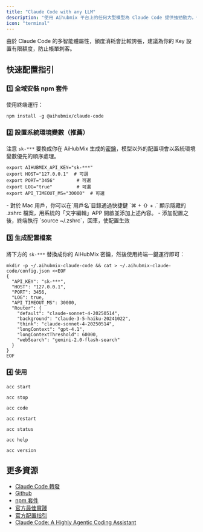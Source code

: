 ```yaml
---
title: "Claude Code with any LLM"
description: "使用 Aihubmix 平台上的任何大型模型為 Claude Code 提供強勁動力，徹底告別連接不穩定和額度難買的煩惱。Aihubmix 的轉發服務基於官方管道，合規安全，無需擔心帳號風險或隱性限制。"
icon: "terminal"
---
```


<Warning>
  由於 Claude Code 的多智能體屬性，額度消耗會比較誇張，建議為你的 Key 設置有限額度，防止帳單刺客。
</Warning>

## 快速配置指引

### 1️⃣ 全域安裝 npm 套件

使用終端運行：

```shell
npm install -g @aihubmix/claude-code
```

### 2️⃣ 設置系統環境變數（推薦）

注意 `sk-***` 要換成你在 AiHubMix 生成的[密鑰](https://aihubmix.com/token)，模型以外的配置項會以系統環境變數優先的順序處理。

```
export AIHUBMIX_API_KEY="sk-***"
export HOST="127.0.0.1"  # 可選
export PORT="3456"        # 可選
export LOG="true"         # 可選
export API_TIMEOUT_MS="30000"  # 可選
```

<Tip>
  - 對於 Mac 用戶，你可以在`用戶名`目錄通過快捷鍵 `⌘ + ⇧ + .` 顯示隱藏的 .zshrc 檔案，用系統的「文字編輯」APP 開啟並添加上述內容。
  - 添加配置之後，終端執行 `source ~/.zshrc`，回車，使配置生效
</Tip>

### 3️⃣ 生成配置檔案

將下方的 `sk-***` 替換成你的 AiHubMix 密鑰，然後使用終端一鍵運行即可：

```shell
mkdir -p ~/.aihubmix-claude-code && cat > ~/.aihubmix-claude-code/config.json <<EOF
{
  "API_KEY": "sk-***",
  "HOST": "127.0.0.1",
  "PORT": 3456,
  "LOG": true,
  "API_TIMEOUT_MS": 30000,
  "Router": {
    "default": "claude-sonnet-4-20250514",
    "background": "claude-3-5-haiku-20241022",
    "think": "claude-sonnet-4-20250514",
    "longContext": "gpt-4.1",
    "longContextThreshold": 60000,
    "webSearch": "gemini-2.0-flash-search"
  }
}
EOF
```

### 4️⃣ 使用

<CodeGroup>

```shell 啟動服務
acc start
```


```shell 停止服務
acc stop
```


```shell 運行 CC
acc code
```


```shell 重啟服務（修改配置需要用的）
acc restart
```


```shell 狀態檢測
acc status
```


```shell 顯示幫助
acc help
```


```shell 查看版本
acc version
```

</CodeGroup>

## 更多資源

- [Claude Code 轉發](/ch-Hant/api/Claude-Code)
- [Github](https://github.com/inferera/aihubmix/blob/main/packages/claude-code/README.md)
- [npm 套件](https://www.npmjs.com/package/@aihubmix/claude-code)
- [官方最佳實踐](https://www.anthropic.com/engineering/claude-code-best-practices)
- [官方配置指引](https://docs.anthropic.com/en/docs/claude-code/settings#settings-files)
- [Claude Code: A Highly Agentic Coding Assistant](https://www.deeplearning.ai/short-courses/claude-code-a-highly-agentic-coding-assistant/)